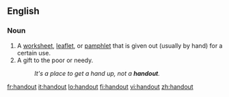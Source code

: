 {{see|hand out}}
==English==

===Noun===
{{en-noun}}

# A [[worksheet]], [[leaflet]], or [[pamphlet]] that is given out (usually by hand) for a certain use.
# A gift to the poor or needy.
#: ''It's a place to get a hand up, not a '''handout'''.''

[[fr:handout]]
[[it:handout]]
[[lo:handout]]
[[fi:handout]]
[[vi:handout]]
[[zh:handout]]
